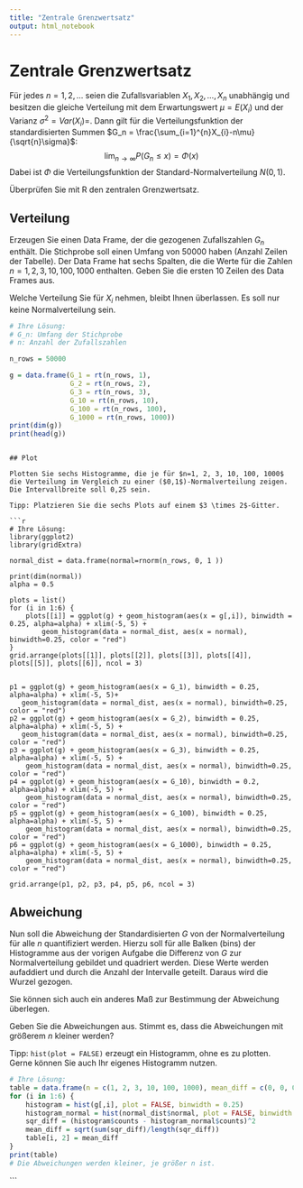 ```yaml
---
title: "Zentrale Grenzwertsatz"
output: html_notebook
---
```


# Zentrale Grenzwertsatz

Für jedes $n=1,2,\ldots$ seien die Zufallsvariablen $X_1, X_2, \ldots, X_n$ unabhängig und besitzen die gleiche Verteilung mit dem Erwartungswert $\mu = E(X_i)$ und der Varianz $\sigma^2=Var(X_i)=$. Dann gilt für die Verteilungsfunktion der standardisierten Summen $G_n = \frac{\sum_{i=1}^{n}X_{i}-n\mu}{\sqrt{n}\sigma}$:
$$
\lim_{n\rightarrow\infty}P\left(G_n \leq x\right)=\Phi(x)
$$
Dabei ist $\Phi$ die Verteilungsfunktion der Standard-Normalverteilung $N(0,1)$.

Überprüfen Sie mit R den zentralen Grenzwertsatz.

## Verteilung

Erzeugen Sie einen Data Frame, der die gezogenen Zufallszahlen $G_n$ enthält. Die Stichprobe soll einen Umfang von 50000 haben (Anzahl Zeilen der Tabelle). Der Data Frame hat sechs Spalten, die die Werte für die Zahlen $n=1, 2, 3, 10, 100, 1000$ enthalten. Geben Sie die ersten 10 Zeilen des Data Frames aus.

Welche Verteilung Sie für $X_i$ nehmen, bleibt Ihnen überlassen. Es soll nur keine Normalverteilung sein.


```r
# Ihre Lösung:
# G_n: Umfang der Stichprobe
# n: Anzahl der Zufallszahlen

n_rows = 50000

g = data.frame(G_1 = rt(n_rows, 1),
               G_2 = rt(n_rows, 2),
               G_3 = rt(n_rows, 3),
               G_10 = rt(n_rows, 10),
               G_100 = rt(n_rows, 100),
               G_1000 = rt(n_rows, 1000))
print(dim(g))
print(head(g))
```
```

## Plot

Plotten Sie sechs Histogramme, die je für $n=1, 2, 3, 10, 100, 1000$ die Verteilung im Vergleich zu einer ($0,1$)-Normalverteilung zeigen. Die Intervallbreite soll 0,25 sein.

Tipp: Platzieren Sie die sechs Plots auf einem $3 \times 2$-Gitter.

```r
# Ihre Lösung:
library(ggplot2)
library(gridExtra)

normal_dist = data.frame(normal=rnorm(n_rows, 0, 1 ))

print(dim(normal))
alpha = 0.5

plots = list()
for (i in 1:6) {
    plots[[i]] = ggplot(g) + geom_histogram(aes(x = g[,i]), binwidth = 0.25, alpha=alpha) + xlim(-5, 5) +
        geom_histogram(data = normal_dist, aes(x = normal), binwidth=0.25, color = "red")
}
grid.arrange(plots[[1]], plots[[2]], plots[[3]], plots[[4]], plots[[5]], plots[[6]], ncol = 3)


p1 = ggplot(g) + geom_histogram(aes(x = G_1), binwidth = 0.25, alpha=alpha) + xlim(-5, 5)+ 
   geom_histogram(data = normal_dist, aes(x = normal), binwidth=0.25, color = "red")
p2 = ggplot(g) + geom_histogram(aes(x = G_2), binwidth = 0.25, alpha=alpha) + xlim(-5, 5) +
   geom_histogram(data = normal_dist, aes(x = normal), binwidth=0.25, color = "red")
p3 = ggplot(g) + geom_histogram(aes(x = G_3), binwidth = 0.25, alpha=alpha) + xlim(-5, 5) +
    geom_histogram(data = normal_dist, aes(x = normal), binwidth=0.25, color = "red")
p4 = ggplot(g) + geom_histogram(aes(x = G_10), binwidth = 0.2, alpha=alpha) + xlim(-5, 5) +
    geom_histogram(data = normal_dist, aes(x = normal), binwidth=0.25, color = "red")
p5 = ggplot(g) + geom_histogram(aes(x = G_100), binwidth = 0.25, alpha=alpha) + xlim(-5, 5) +
    geom_histogram(data = normal_dist, aes(x = normal), binwidth=0.25, color = "red")
p6 = ggplot(g) + geom_histogram(aes(x = G_1000), binwidth = 0.25, alpha=alpha) + xlim(-5, 5) +
    geom_histogram(data = normal_dist, aes(x = normal), binwidth=0.25, color = "red")

grid.arrange(p1, p2, p3, p4, p5, p6, ncol = 3)
```

## Abweichung

Nun soll die Abweichung der Standardisierten $G$ von der Normalverteilung für alle $n$ quantifiziert werden. Hierzu soll für alle Balken (bins) der Histogramme aus der vorigen Aufgabe die Differenz von $G$ zur Normalverteilung gebildet und quadriert werden. Diese Werte werden aufaddiert und durch die Anzahl der Intervalle geteilt. Daraus wird die Wurzel gezogen.

Sie können sich auch ein anderes Maß zur Bestimmung der Abweichung überlegen.

Geben Sie die Abweichungen aus. Stimmt es, dass die Abweichungen mit größerem $n$ kleiner werden?

Tipp: `hist(plot = FALSE)` erzeugt ein Histogramm, ohne es zu plotten. Gerne können Sie auch Ihr eigenes Histogramm nutzen.

```r
# Ihre Lösung:
table = data.frame(n = c(1, 2, 3, 10, 100, 1000), mean_diff = c(0, 0, 0, 0, 0, 0))
for (i in 1:6) {
    histogram = hist(g[,i], plot = FALSE, binwidth = 0.25)
    histogram_normal = hist(normal_dist$normal, plot = FALSE, binwidth = 0.25)
    sqr_diff = (histogram$counts - histogram_normal$counts)^2
    mean_diff = sqrt(sum(sqr_diff)/length(sqr_diff))
    table[i, 2] = mean_diff
}
print(table)
# Die Abweichungen werden kleiner, je größer n ist.
```
```


